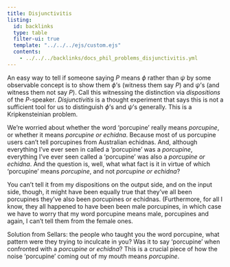 ```yaml
---
title: Disjunctivitis
listing:
  id: backlinks
  type: table
  filter-ui: true
  template: "../../../ejs/custom.ejs"
  contents:
    - ../../../backlinks/docs_phil_problems_disjunctivitis.yml
---
```



An easy way to tell if someone saying $P$ means $\phi$ rather than $\psi$ by some observable concept is to show them $\phi$'s (witness them say $P$) and $\psi$'s (and witness them not say $P$). Call this witnessing the distinction via *dispositions* of the $P$-speaker. *Disjunctivitis* is a thought experiment that says this is not a sufficient tool for us to distinguish $\phi$'s and $\psi$'s generally. This is a Kripkensteinian problem.

We're worried about whether the word 'porcupine' really means *porcupine*, or whether it means *porcupine or echidna*. Because most of us porcupine users can't tell porcupines from Australian echidnas. And, although everything I've ever seen in called a 'porcupine' was a *porcupine*, everything I've ever seen called a 'porcupine' was also a *porcupine or echidna*. And the question is, well, what what fact is it in virtue of which 'porcupine' means *porcupine*, and not *porcupine or echidna*?

You can't tell it from my dispositions on the output side, and on the input side, though, it might have been equally true that they've all been porcupines they've also been porcupines or echidnas. (Furthermore, for all I know, they all happened to have been been male porcupines, in which case we have to worry that my word porcupine means male, porcupines and again, I can't tell them from the female ones.

Solution from Sellars: the people who taught you the word porcupine, what pattern were they trying to inculcate in you? Was it to say 'porcupine' when confronted with a *porcupine or echidna*? This is a crucial piece of how the noise 'porcupine' coming out of my mouth means *porcupine*.